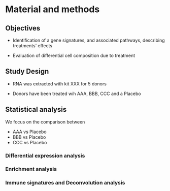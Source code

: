 <!--------------------------------------------------------------------------------------------->
<!--                                                                                         -->
<!--                                      Example of script                                  --> 
<!--                         for study design or other preamble info                         --> 
<!--                                                                                         --> 
<!--------------------------------------------------------------------------------------------->

# **Material and methods**


## **Objectives**

+ Identification of a gene signatures, and associated pathways, describing treatments' effects 

+ Evaluation of differential cell composition due to treatment

## **Study Design**

+ RNA was extracted with kit XXX for 5 donors

+ Donors have been treated wih AAA, BBB, CCC and a Placebo 

## **Statistical analysis**

We focus on the comparison between 

  + AAA vs Placebo
  + BBB vs Placebo
  + CCC vs Placebo
  
  
### **Differential expression analysis**

### **Enrichment analysis**

### **Immune signatures and Deconvolution analysis**

